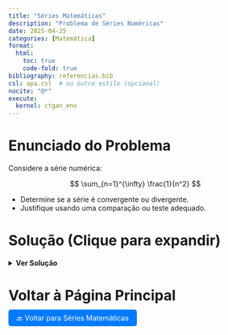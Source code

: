 ```yaml
---
title: "Séries Matemáticas"
description: "Problema de Séries Numéricas"
date: 2025-04-25
categories: [Matemática]
format:
  html:
    toc: true
    code-fold: true
bibliography: referencias.bib
csl: apa.csl  # ou outro estilo (opcional)
nocite: "@*"
execute:
  kernel: ctgan_env
---
```


# Enunciado do Problema

Considere a série numérica:

$$
\sum_{n=1}^{\infty} \frac{1}{n^2}
$$

- Determine se a série é convergente ou divergente.
- Justifique usando uma comparação ou teste adequado.



# Solução (Clique para expandir)

<details>
<summary><strong>Ver Solução</strong></summary>

<br>

A série apresentada é:

$$
\sum_{n=1}^{\infty} \frac{1}{n^2}
$$

Esta é uma série **p** com $p = 2 > 1$.  
Logo, **a série converge** pelo critério das séries p.

Além disso, sabemos que:

$$
\sum_{n=1}^{\infty} \frac{1}{n^2} = \frac{\pi^2}{6}
$$


**Resumo**: A série é convergente.

</details>



# Voltar à Página Principal

<p><a href="index.html" style="padding: 8px 16px; background-color: #007bff; color: white; border-radius: 5px; text-decoration: none;">🔙 Voltar para Séries Matemáticas</a></p>

